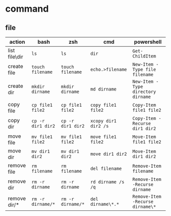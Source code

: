 # command

## file

| action | bash | zsh | cmd | powershell |
| --- | --- | --- | --- | --- |
| list file\dir | `ls` | `ls` | `dir` | `Get-ChildItem` |
| create file | `touch filename` | `touch filename` | `echo.>filename` | `New-Item -Type file filename` |
| create dir | `mkdir dirname` | `mkdir dirname` | `md dirname` | `New-Item -Type directory dirname` |
| copy file | `cp file1 file2` | `cp file1 file2` | `copy file1 file2` | `Copy-Item file1 file2` |
| copy dir | `cp -r dir1 dir2` | `cp -r dir1 dir2` | `xcopy dir1 dir2 /s` | `Copy-Item -Recurse dir1 dir2` |
| move file | `mv file1 file2` | `mv file1 file2` | `move file1 file2` | `Move-Item file1 file2` |
| move dir | `mv dir1 dir2` | `mv dir1 dir2` | `move dir1 dir2` | `Move-Item dir1 dir2` |
| remove file | `rm filename` | `rm filename` | `del filename` | `Remove-Item filename` |
| remove dir | `rm -r dirname` | `rm -r dirname` | `rd dirname /s /q` | `Remove-Item -Recurse dirname` |
| remove dir/* | `rm -r dirname/*` | `rm -r dirname/*` | `del dirname\*.*` | `Remove-Item -Recurse dirname\*` |